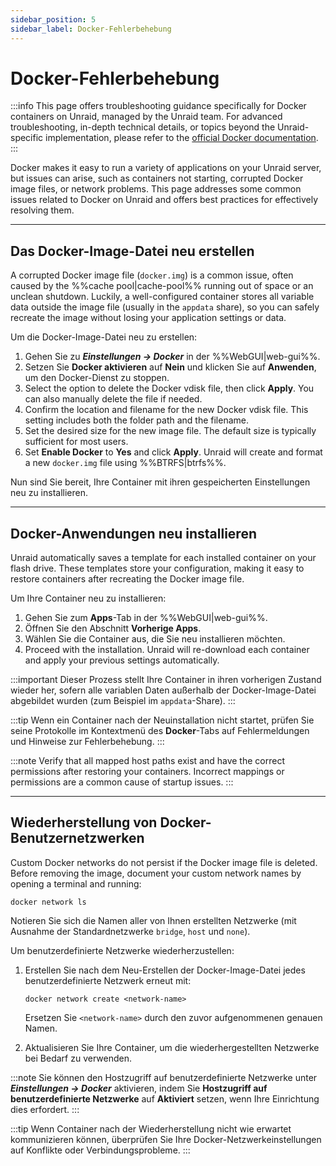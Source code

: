 ```yaml
---
sidebar_position: 5
sidebar_label: Docker-Fehlerbehebung
---
```


# Docker-Fehlerbehebung

:::info
This page offers troubleshooting guidance specifically for Docker containers on Unraid, managed by the Unraid team. For advanced troubleshooting, in-depth technical details, or topics beyond the Unraid-specific implementation, please refer to the [official Docker documentation](https://docs.docker.com/).
:::

Docker makes it easy to run a variety of applications on your Unraid server, but issues can arise, such as containers not starting, corrupted Docker image files, or network problems. This page addresses some common issues related to Docker on Unraid and offers best practices for effectively resolving them.

---

## Das Docker-Image-Datei neu erstellen

A corrupted Docker image file (`docker.img`) is a common issue, often caused by the %%cache pool|cache-pool%% running out of space or an unclean shutdown. Luckily, a well-configured container stores all variable data outside the image file (usually in the `appdata` share), so you can safely recreate the image without losing your application settings or data.

Um die Docker-Image-Datei neu zu erstellen:

1. Gehen Sie zu ***Einstellungen → Docker*** in der %%WebGUI|web-gui%%.
2. Setzen Sie **Docker aktivieren** auf **Nein** und klicken Sie auf **Anwenden**, um den Docker-Dienst zu stoppen.
3. Select the option to delete the Docker vdisk file, then click **Apply**. You can also manually delete the file if needed.
4. Confirm the location and filename for the new Docker vdisk file. This setting includes both the folder path and the filename.
5. Set the desired size for the new image file. The default size is typically sufficient for most users.
6. Set **Enable Docker** to **Yes** and click **Apply**. Unraid will create and format a new `docker.img` file using %%BTRFS|btrfs%%.

Nun sind Sie bereit, Ihre Container mit ihren gespeicherten Einstellungen neu zu installieren.

---

## Docker-Anwendungen neu installieren

Unraid automatically saves a template for each installed container on your flash drive. These templates store your configuration, making it easy to restore containers after recreating the Docker image file.

Um Ihre Container neu zu installieren:

1. Gehen Sie zum **Apps**-Tab in der %%WebGUI|web-gui%%.
2. Öffnen Sie den Abschnitt **Vorherige Apps**.
3. Wählen Sie die Container aus, die Sie neu installieren möchten.
4. Proceed with the installation. Unraid will re-download each container and apply your previous settings automatically.

:::important
Dieser Prozess stellt Ihre Container in ihren vorherigen Zustand wieder her, sofern alle variablen Daten außerhalb der Docker-Image-Datei abgebildet wurden (zum Beispiel im `appdata`-Share).
:::

:::tip
Wenn ein Container nach der Neuinstallation nicht startet, prüfen Sie seine Protokolle im Kontextmenü des **Docker**-Tabs auf Fehlermeldungen und Hinweise zur Fehlerbehebung.
:::

:::note
Verify that all mapped host paths exist and have the correct permissions after restoring your containers. Incorrect mappings or permissions are a common cause of startup issues.
:::

---

## Wiederherstellung von Docker-Benutzernetzwerken

Custom Docker networks do not persist if the Docker image file is deleted. Before removing the image, document your custom network names by opening a terminal and running:

```
docker network ls
```

Notieren Sie sich die Namen aller von Ihnen erstellten Netzwerke (mit Ausnahme der Standardnetzwerke `bridge`, `host` und `none`).

Um benutzerdefinierte Netzwerke wiederherzustellen:

1. Erstellen Sie nach dem Neu-Erstellen der Docker-Image-Datei jedes benutzerdefinierte Netzwerk erneut mit:

   ```
   docker network create <network-name>
   ```

   Ersetzen Sie `<network-name>` durch den zuvor aufgenommenen genauen Namen.

2. Aktualisieren Sie Ihre Container, um die wiederhergestellten Netzwerke bei Bedarf zu verwenden.

:::note
Sie können den Hostzugriff auf benutzerdefinierte Netzwerke unter ***Einstellungen → Docker*** aktivieren, indem Sie **Hostzugriff auf benutzerdefinierte Netzwerke** auf **Aktiviert** setzen, wenn Ihre Einrichtung dies erfordert.
:::

:::tip
Wenn Container nach der Wiederherstellung nicht wie erwartet kommunizieren können, überprüfen Sie Ihre Docker-Netzwerkeinstellungen auf Konflikte oder Verbindungsprobleme.
:::
